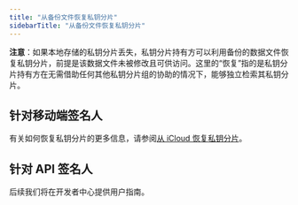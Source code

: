 ```yaml
---
title: "从备份文件恢复私钥分片"
sidebarTitle: "从备份文件恢复私钥分片"
---
```


**注意**：如果本地存储的私钥分片丢失，私钥分片持有方可以利用备份的数据文件恢复私钥分片，前提是该数据文件未被修改且可供访问。这里的“恢复”指的是私钥分片持有方在无需借助任何其他私钥分片组的协助的情况下，能够独立检索其私钥分片。

## 针对移动端签名人

有关如何恢复私钥分片的更多信息，请参阅[从 iCloud 恢复私钥分片](/en/guard/restore-key-shares-from-icloud)。

## 针对 API 签名人

后续我们将在开发者中心提供用户指南。